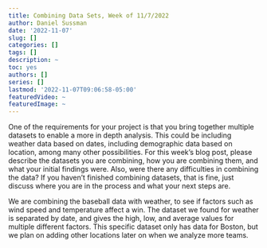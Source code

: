 ```yaml
---
title: Combining Data Sets, Week of 11/7/2022
author: Daniel Sussman
date: '2022-11-07'
slug: []
categories: []
tags: []
description: ~
toc: yes
authors: []
series: []
lastmod: '2022-11-07T09:06:58-05:00'
featuredVideo: ~
featuredImage: ~
---
```


One of the requirements for your project is that you bring together multiple datasets to enable a more in depth analysis. This could be including weather data based on dates, including demographic data based on location, among many other possibilities.
For this week’s blog post, please describe the datasets you are combining, how you are combining them, and what your initial findings were. Also, were there any difficulties in combining the data? If you haven’t finished combining datasets, that is fine, just discuss where you are in the process and what your next steps are.




We are combining the baseball data with weather, to see if factors such as wind speed and temperature affect a win. The dataset we found for weather is separated by date, and gives the high, low, and average values for multiple different factors. This specific dataset only has data for Boston, but we plan on adding other locations later on when we analyze more teams.